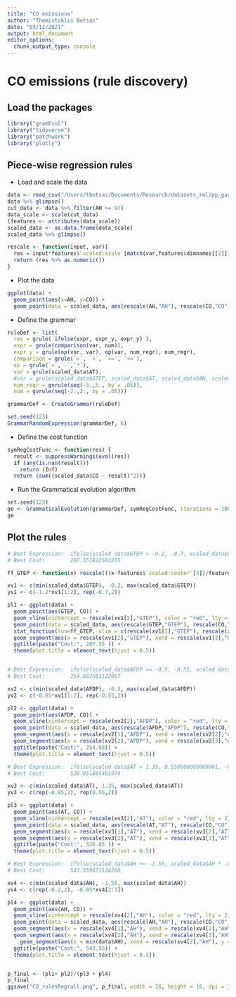 ```yaml
---
title: "CO emissions"
author: "Themistoklis Botsas"
date: "03/12/2021"
output: html_document
editor_options: 
  chunk_output_type: console
---
```


# CO emissions (rule discovery)

## Load the packages

```r
library("gramEvol")
library("tidyverse")
library("patchwork")
library("plotly")
```

## Piece-wise regression rules

* Load and scale the data

```r
data <- read_csv("/Users/tbotsas/Documents/Research/datasets_rml/pp_gas_emission/pp_gas_emission/gt_2013.csv", col_names = TRUE)
data %>% glimpse()
cut_data <- data %>% filter(AH >= 97)
data_scale <- scale(cut_data)
(features <- attributes(data_scale))
scaled_data <- as.data.frame(data_scale)
scaled_data %>% glimpse()

rescale <- function(input, var){
  res = input*features$`scaled:scale`[match(var,features$dimnames[[2]])]+features$`scaled:center`[match(var,features$dimnames[[2]])]
  return (res %>% as.numeric())
}
```

* Plot the data

```r
ggplot(data) +
  geom_point(aes(x=AH, y=CO)) +
  geom_point(data = scaled_data, aes(rescale(AH,"AH"), rescale(CO,"CO")), col = "green")
```

* Define the grammar

```r
ruleDef <- list(
  res = grule( ifelse(expr, expr_y, expr_y) ),
  expr = grule(comparison(var, num)),
  expr_y = grule(op(var, var), op(var, num_regr), num_regr),
  comparison = grule(`>`, `<`, `>=`, `<=`),
  op = grule(`+`,`-`,`*`),
  var = grule(scaled_data$AT),
  #var = grule(scaled_data$GTEP, scaled_data$AT, scaled_data$AH, scaled_data$AFDP),
  num_regr = gvrule(seq(-5.,5., by = .05)),
  num = gvrule(seq(-2.,2., by = .05)))

grammarDef <- CreateGrammar(ruleDef)

set.seed(123)
GrammarRandomExpression(grammarDef, 6)
```

* Define the cost function

```r
symRegCostFunc <- function(res) {
  result <- suppressWarnings(eval(res))
  if (any(is.nan(result)))
    return (Inf)
  return (sum((scaled_data$CO - result)^2))}
```


* Run the Grammatical evolution algorithm

```r
set.seed(123)
ge <- GrammaticalEvolution(grammarDef, symRegCostFunc, iterations = 10000)
ge
```


## Plot the rules

```r
# Best Expression:  ifelse(scaled_data$GTEP > -0.2, -0.7, scaled_data$GTEP * scaled_data$GTEP) 
# Best Cost:        207.551822582855 

ff_GTEP <- function(x) rescale(((x-features$`scaled:center`[5])/features$`scaled:scale`[5])^2,"CO")

xv1 <- c(min(scaled_data$GTEP), -0.2, max(scaled_data$GTEP))
yv1 <- c(-1.2*xv1[1:2], rep(-0.7,2))

pl1 <- ggplot(data) +
  geom_point(aes(GTEP, CO)) +
  geom_vline(xintercept = rescale(xv1[2],"GTEP"), color = "red", lty = 2) +
  geom_point(data = scaled_data, aes(rescale(GTEP,"GTEP"), rescale(CO,"CO")), col = "green") + 
  stat_function(fun=ff_GTEP, xlim = c(rescale(xv1[1],"GTEP"), rescale(xv1[2],"GTEP")), colour="red", size = 1.5) + 
  geom_segment(aes(x = rescale(xv1[2],"GTEP"), xend = rescale(xv1[3],"GTEP"), y = rescale(yv1[3],"CO"), yend = rescale(yv1[4],"CO")), color = "red", size = 1.5) +
  ggtitle(paste("Cost:", 207.55 )) +
  theme(plot.title = element_text(hjust = 0.5))


# Best Expression:  ifelse(scaled_data$AFDP >= -0.5, -0.55, scaled_data$AFDP * -0.95) 
# Best Cost:        254.682583122067 

xv2 <- c(min(scaled_data$AFDP), -0.5, max(scaled_data$AFDP))
yv2 <- c(-0.95*xv1[1:2], rep(-0.55,2))

pl2 <- ggplot(data) +
  geom_point(aes(AFDP, CO)) +
  geom_vline(xintercept = rescale(xv2[2],"AFDP"), color = "red", lty = 2) +
  geom_point(data = scaled_data, aes(rescale(AFDP,"AFDP"), rescale(CO,"CO")), col = "green") + 
  geom_segment(aes(x = rescale(xv2[1],"AFDP"), xend = rescale(xv2[2],"AFDP"), y = rescale(yv2[1],"CO"), yend = rescale(yv2[2],"CO")), color = "red", size = 1.5) +
  geom_segment(aes(x = rescale(xv2[2],"AFDP"), xend = rescale(xv2[3],"AFDP"), y = rescale(yv2[3],"CO"), yend = rescale(yv2[4],"CO")), color = "red", size = 1.5) +
  ggtitle(paste("Cost:", 254.68)) +
  theme(plot.title = element_text(hjust = 0.5))

# Best Expression:  ifelse(scaled_data$AT > 1.35, 0.550000000000001, -0.0499999999999998) 
# Best Cost:        526.851884401974 

xv3 <- c(min(scaled_data$AT), 1.35, max(scaled_data$AT))
yv3 <- c(rep(-0.05,2), rep(0.55,2))

pl3 <- ggplot(data) +
  geom_point(aes(AT, CO)) +
  geom_vline(xintercept = rescale(xv3[2],"AT"), color = "red", lty = 2) +
  geom_point(data = scaled_data, aes(rescale(AT,"AT"), rescale(CO,"CO")), col = "green") + 
  geom_segment(aes(x = rescale(xv3[1],"AT"), xend = rescale(xv3[2],"AT"), y = rescale(yv3[1],"CO"), yend = rescale(yv3[2],"CO")), color = "red", size = 1.5) +
  geom_segment(aes(x = rescale(xv3[2],"AT"), xend = rescale(xv3[3],"AT"), y = rescale(yv3[3],"CO"), yend = rescale(yv3[4],"CO")), color = "red", size = 1.5) +
  ggtitle(paste("Cost:", 526.85 )) +
  theme(plot.title = element_text(hjust = 0.5))

# Best Expression:  ifelse(scaled_data$AH >= -1.55, scaled_data$AH * -0.0499999999999998, -0.199999999999999) 
# Best Cost:        543.559471124266 

xv4 <- c(min(scaled_data$AH), -1.55, max(scaled_data$AH))
yv4 <- c(rep(-0.2,2), -0.05*xv4[2:3])

pl4 <- ggplot(data) +
  geom_point(aes(AH, CO)) +
  geom_vline(xintercept = rescale(xv4[2],"AH"), color = "red", lty = 2) +
  geom_point(data = scaled_data, aes(rescale(AH,"AH"), rescale(CO,"CO")), col = "green") + 
  geom_segment(aes(x = rescale(xv4[1],"AH"), xend = rescale(xv4[2],"AH"), y = rescale(yv4[1],"CO"), yend = rescale(yv4[2],"CO")), color = "red", size = 1.5) +
  geom_segment(aes(x = rescale(xv4[2],"AH"), xend = rescale(xv4[3],"AH"), y = rescale(yv4[3],"CO"), yend = rescale(yv4[4],"CO")), color = "red", size = 1.5) +
    geom_segment(aes(x = min(data$AH), xend = rescale(xv4[2],"AH"), y = rescale(yv4[1],"CO"), yend = rescale(yv4[2],"CO")), color = "yellow", size = 1.5) +
  ggtitle(paste("Cost:", 543.56)) +
  theme(plot.title = element_text(hjust = 0.5))


p_final <- (pl1+ pl2)/(pl3 + pl4)
p_final
ggsave("CO_rulesRegrall.png", p_final, width = 16, height = 16, dpi = 300)
```


